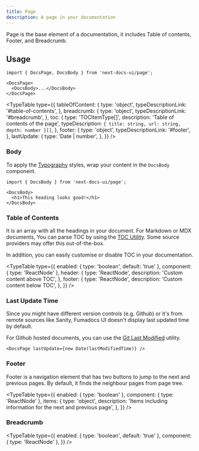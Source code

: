 ```yaml
---
title: Page
description: A page in your documentation
---
```


Page is the base element of a documentation, it includes Table of contents,
Footer, and Breadcrumb.

## Usage

```mdx
import { DocsPage, DocsBody } from 'next-docs-ui/page';

<DocsPage>
  <DocsBody>...</DocsBody>
</DocsPage>
```

<TypeTable
  type={{
    tableOfContent: {
      type: 'object',
      typeDescriptionLink: '#table-of-contents',
    },
    breadcrumb: {
      type: 'object',
      typeDescriptionLink: '#breadcrumb',
    },
    toc: {
      type: 'TOCItemType[]',
      description: 'Table of contents of the page',
      typeDescription: `{ title: string, url: string, depth: number }[]`,
    },
    footer: {
      type: 'object',
      typeDescriptionLink: '#footer',
    },
    lastUpdate: {
      type: 'Date | number',
    },
  }}
/>

### Body

To apply the [Typography](/docs/ui/theme#typography) styles, wrap your content in the `DocsBody` component.

```mdx
import { DocsBody } from 'next-docs-ui/page';

<DocsBody>
  <h1>This heading looks good!</h1>
</DocsBody>
```

### Table of Contents

It is an array with all the headings in your document. For Markdown or MDX
documents, You can parse TOC by using the
[TOC Utility](/docs/headless/utils/get-toc). Some source providers may offer this out-of-the-box.

In addition, you can easily customise or disable TOC in your documentation.

<TypeTable
  type={{
    enabled: { type: 'boolean', default: 'true' },
    component: { type: 'ReactNode' },
    header: {
      type: 'ReactNode',
      description: 'Custom content above TOC',
    },
    footer: {
      type: 'ReactNode',
      description: 'Custom content below TOC',
    },
  }}
/>

### Last Update Time

Since you might have different version controls (e.g. Github) or it's from
remote sources like Sanity, Fumadocs UI doesn't display last updated time by
default.

For Github hosted documents, you can use
the [Git Last Modified](/docs/headless/utils/git-last-edit) utility.

```tsx
<DocsPage lastUpdate={new Date(lastModifiedTime)} />
```

### Footer

Footer is a navigation element that has two buttons to jump to the next and previous pages. By default, it finds the neighbour pages from page tree.

<TypeTable
  type={{
    enabled: { type: 'boolean' },
    component: { type: 'ReactNode' },
    items: {
      type: 'object',
      description: 'Items including information for the next and previous page',
    },
  }}
/>

### Breadcrumb

<TypeTable
  type={{
    enabled: { type: 'boolean', default: 'true' },
    component: { type: 'ReactNode' },
  }}
/>
